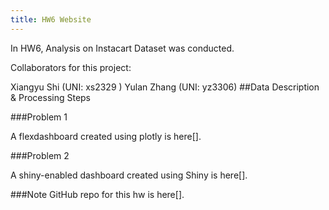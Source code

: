 ```yaml
---
title: HW6 Website
---
```




In HW6, Analysis on Instacart Dataset was conducted.

Collaborators for this project:

Xiangyu Shi (UNI: xs2329 )
Yulan Zhang (UNI: yz3306)
##Data Description & Processing Steps


###Problem 1

A flexdashboard created using plotly is here[].
 
###Problem 2

A shiny-enabled dashboard created using Shiny is here[].

###Note
GitHub repo for this hw is here[].

